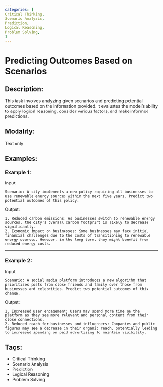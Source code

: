 ```yaml
---
categories: [
Critical Thinking,
Scenario Analysis,
Prediction,
Logical Reasoning,
Problem Solving,
]
---
```


# Predicting Outcomes Based on Scenarios

## Description:
This task involves analyzing given scenarios and predicting potential outcomes based on the information provided. It evaluates the model's ability to apply logical reasoning, consider various factors, and make informed predictions.

## Modality:
Text only

## Examples:

### Example 1:

Input:

```
Scenario: A city implements a new policy requiring all businesses to use renewable energy sources within the next five years. Predict two potential outcomes of this policy.
```

Output:

```
1. Reduced carbon emissions: As businesses switch to renewable energy sources, the city's overall carbon footprint is likely to decrease significantly.
2. Economic impact on businesses: Some businesses may face initial financial challenges due to the costs of transitioning to renewable energy sources. However, in the long term, they might benefit from reduced energy costs.
```

---

### Example 2:

Input:

```
Scenario: A social media platform introduces a new algorithm that prioritizes posts from close friends and family over those from businesses and celebrities. Predict two potential outcomes of this change.
```

Output:

```
1. Increased user engagement: Users may spend more time on the platform as they see more relevant and personal content from their close connections.
2. Reduced reach for businesses and influencers: Companies and public figures may see a decrease in their organic reach, potentially leading to increased spending on paid advertising to maintain visibility.
```
## Tags:
- Critical Thinking
- Scenario Analysis
- Prediction
- Logical Reasoning
- Problem Solving